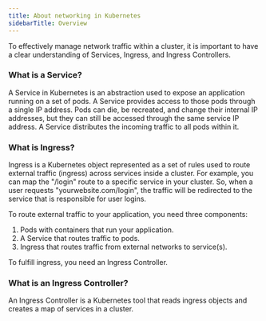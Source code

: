 ---
title: About networking in Kubernetes
sidebarTitle: Overview
---

To effectively manage network traffic within a cluster, it is important to have a clear understanding of Services, Ingress, and Ingress Controllers. 

### What is a Service?

A Service in Kubernetes is an abstraction used to expose an application running on a set of pods. A Service provides access to those pods through a single IP address. Pods can die, be recreated, and change their internal IP addresses, but they can still be accessed through the same service IP address. A Service distributes the incoming traffic to all pods within it.

### What is Ingress?

Ingress is a Kubernetes object represented as a set of rules used to route external traffic (ingress) across services inside a cluster. For example, you can map the "/login" route to a specific service in your cluster. So, when a user requests "yourwebsite.com/login", the traffic will be redirected to the service that is responsible for user logins.

To route external traffic to your application, you need three components:

  1. Pods with containers that run your application.
  2. A Service that routes traffic to pods.
  3. Ingress that routes traffic from external networks to service(s).



To fulfill ingress, you need an Ingress Controller.

### What is an Ingress Controller?

An Ingress Controller is a Kubernetes tool that reads ingress objects and creates a map of services in a cluster.